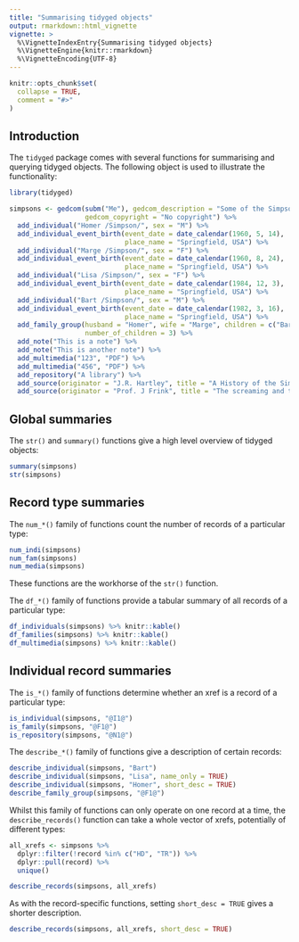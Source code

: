 ```yaml
---
title: "Summarising tidyged objects"
output: rmarkdown::html_vignette
vignette: >
  %\VignetteIndexEntry{Summarising tidyged objects}
  %\VignetteEngine{knitr::rmarkdown}
  %\VignetteEncoding{UTF-8}
---
```


```r
knitr::opts_chunk$set(
  collapse = TRUE,
  comment = "#>"
)
```

## Introduction

The `tidyged` package comes with several functions for summarising and querying tidyged objects. The following object is used to illustrate the functionality:

```r
library(tidyged)

simpsons <- gedcom(subm("Me"), gedcom_description = "Some of the Simpsons",
                   gedcom_copyright = "No copyright") %>% 
  add_individual("Homer /Simpson/", sex = "M") %>% 
  add_individual_event_birth(event_date = date_calendar(1960, 5, 14),
                             place_name = "Springfield, USA") %>% 
  add_individual("Marge /Simpson/", sex = "F") %>% 
  add_individual_event_birth(event_date = date_calendar(1960, 8, 24),
                             place_name = "Springfield, USA") %>% 
  add_individual("Lisa /Simpson/", sex = "F") %>% 
  add_individual_event_birth(event_date = date_calendar(1984, 12, 3),
                             place_name = "Springfield, USA") %>% 
  add_individual("Bart /Simpson/", sex = "M") %>% 
  add_individual_event_birth(event_date = date_calendar(1982, 3, 16),
                             place_name = "Springfield, USA") %>% 
  add_family_group(husband = "Homer", wife = "Marge", children = c("Bart", "Lisa"), 
                   number_of_children = 3) %>% 
  add_note("This is a note") %>% 
  add_note("This is another note") %>% 
  add_multimedia("123", "PDF") %>% 
  add_multimedia("456", "PDF") %>%
  add_repository("A library") %>% 
  add_source(originator = "J.R. Hartley", title = "A History of the Simpsons") %>%
  add_source(originator = "Prof. J Frink", title = "The screaming and the pain and the hoyvenglaven")
```

## Global summaries

The `str()` and `summary()` functions give a high level overview of tidyged objects:

```r
summary(simpsons)
str(simpsons)
```

## Record type summaries

The `num_*()` family of functions count the number of records of a particular type:

```r
num_indi(simpsons)
num_fam(simpsons)
num_media(simpsons)
```

These functions are the workhorse of the `str()` function.

The `df_*()` family of functions provide a tabular summary of all records of a particular type:

```r
df_individuals(simpsons) %>% knitr::kable()
df_families(simpsons) %>% knitr::kable()
df_multimedia(simpsons) %>% knitr::kable()
```


## Individual record summaries

The `is_*()` family of functions determine whether an xref is a record of a particular type:

```r
is_individual(simpsons, "@I1@")
is_family(simpsons, "@F1@")
is_repository(simpsons, "@N1@")
```

The `describe_*()` family of functions give a description of certain records:

```r
describe_individual(simpsons, "Bart")
describe_individual(simpsons, "Lisa", name_only = TRUE)
describe_individual(simpsons, "Homer", short_desc = TRUE)
describe_family_group(simpsons, "@F1@")
```

Whilst this family of functions can only operate on one record at a time, the `describe_records()` function can take a whole vector of xrefs, potentially of different types:

```r
all_xrefs <- simpsons %>% 
  dplyr::filter(!record %in% c("HD", "TR")) %>% 
  dplyr::pull(record) %>% 
  unique()

describe_records(simpsons, all_xrefs)
```

As with the record-specific functions, setting `short_desc = TRUE` gives a shorter description.

```r
describe_records(simpsons, all_xrefs, short_desc = TRUE)
```

